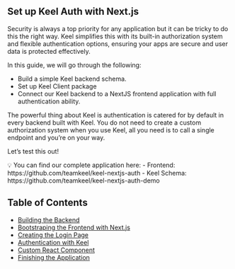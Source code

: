 
## Set up Keel Auth with Next.js

Security is always a top priority for any application but it can be tricky to do this the right way. Keel simplifies this with its built-in authorization system and flexible authentication options, ensuring your apps are secure and user data is protected effectively.

In this guide, we will go through the following:

- Build a simple Keel backend schema.
- Set up Keel Client package
- Connect our Keel backend to a NextJS frontend application with full authentication ability.

The powerful thing about Keel is authentication is catered for by default in every backend built with Keel. You do not need to create a custom authorization system when you use Keel, all you need is to call a single endpoint and you’re on your way.

Let’s test this out!

<Callout type="info" emoji="">
💡 You can find our complete application here:
- Frontend: https://github.com/teamkeel/keel-nextjs-auth
- Keel Schema: https://github.com/teamkeel/keel-nextjs-auth-demo

</Callout>


## Table of Contents

- [Building the Backend](/keel-auth-with-nextjs/building-the-backend)
- [Bootstraping the Frontend with Next.js](/keel-auth-with-nextjs/building-the-frontend-with-nextjs)
- [Creating the Login Page](/keel-auth-with-nextjs/creating-the-login-page)
- [Authentication with Keel](/keel-auth-with-nextjs/authentication-with-keel)
- [Custom React Component](/keel-auth-with-nextjs/custom-component)
- [Finishing the Application](/keel-auth-with-nextjs/finishing-the-application)
